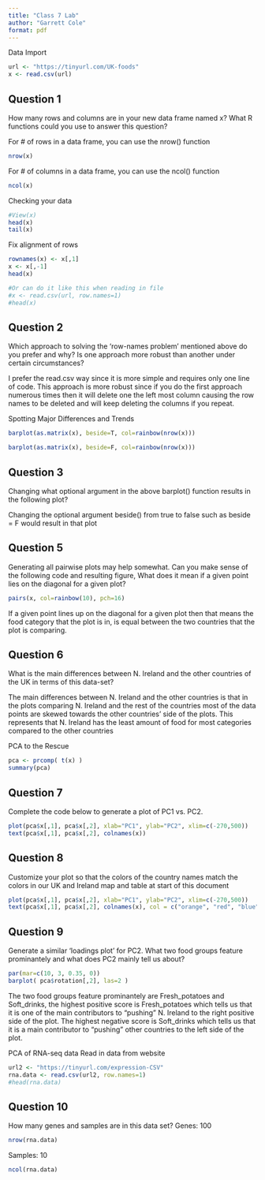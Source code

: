 ```yaml
---
title: "Class 7 Lab"
author: "Garrett Cole"
format: pdf
---
```

Data Import
```r
url <- "https://tinyurl.com/UK-foods"
x <- read.csv(url)
```

## Question 1
How many rows and columns are in your new data frame named x? What R functions could you use to answer this question?

For # of rows in a data frame, you can use the nrow() function
```r
nrow(x)
```
For # of columns in a data frame, you can use the ncol() function
```r
ncol(x)
```

Checking your data
```r
#View(x)
head(x)
tail(x)
```

Fix alignment of rows
```r
rownames(x) <- x[,1]
x <- x[,-1]
head(x)

#Or can do it like this when reading in file
#x <- read.csv(url, row.names=1)
#head(x)
```

## Question 2
Which approach to solving the 'row-names problem' mentioned above do you prefer and why? Is one approach more robust than another under certain circumstances?

I prefer the read.csv way since it is more simple and requires only one line of code. This approach is more robust since if you do the first approach numerous times then it will delete one the left most column causing the row names to be deleted and will keep deleting the columns if you repeat.


Spotting Major Differences and Trends
```r
barplot(as.matrix(x), beside=T, col=rainbow(nrow(x)))

barplot(as.matrix(x), beside=F, col=rainbow(nrow(x)))
```

## Question 3
Changing what optional argument in the above barplot() function results in the following plot?

Changing the optional argument beside() from true to false such as beside = F would result in that plot

## Question 5
Generating all pairwise plots may help somewhat. Can you make sense of the following code and resulting figure, What does it mean if a given point lies on the diagonal for a given plot?
```r
pairs(x, col=rainbow(10), pch=16)
```
If a given point lines up on the diagonal for a given plot then that means the food category that the plot is in, is equal between the two countries that the plot is comparing.

## Question 6
What is the main differences between N. Ireland and the other countries of the UK in terms of this data-set?

The main differences between N. Ireland and the other countries is that in the plots comparing N. Ireland and the rest of the countries most of the data points are skewed towards the other countries' side of the plots. This represents that N. Ireland has the least amount of food for most categories compared to the other countries

PCA to the Rescue
```r
pca <- prcomp( t(x) )
summary(pca)
```

## Question 7
Complete the code below to generate a plot of PC1 vs. PC2.
```r
plot(pca$x[,1], pca$x[,2], xlab="PC1", ylab="PC2", xlim=c(-270,500))
text(pca$x[,1], pca$x[,2], colnames(x))
```

## Question 8
Customize your plot so that the colors of the country names match the colors in our UK and Ireland map and table at start of this document
```r
plot(pca$x[,1], pca$x[,2], xlab="PC1", ylab="PC2", xlim=c(-270,500))
text(pca$x[,1], pca$x[,2], colnames(x), col = c("orange", "red", "blue", "green"))
```

## Question 9
Generate a similar 'loadings plot' for PC2. What two food groups feature prominantely and what does PC2 mainly tell us about?
```r
par(mar=c(10, 3, 0.35, 0))
barplot( pca$rotation[,2], las=2 )
```
The two food groups feature prominantely are Fresh_potatoes and Soft_drinks, the highest positive score is Fresh_potatoes which tells us that it is one of the main contributors to "pushing" N. Ireland to the right positive side of the plot. The highest negative score is Soft_drinks which tells us that it is a main contributor to "pushing" other countries to the left side of the plot.


PCA of RNA-seq data
Read in data from website
```r
url2 <- "https://tinyurl.com/expression-CSV"
rna.data <- read.csv(url2, row.names=1)
#head(rna.data)
```
## Question 10
How many genes and samples are in this data set?
Genes: 100
```r
nrow(rna.data)
```
Samples: 10
```r
ncol(rna.data)
```

